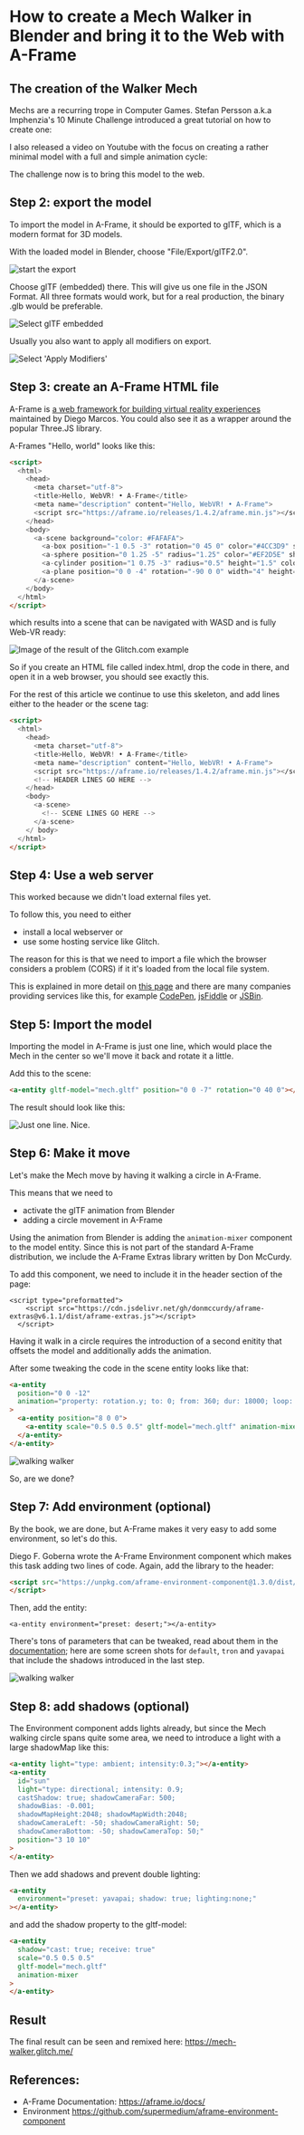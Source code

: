
# How to create a Mech Walker in Blender and bring it to the Web with A-Frame

<SubTitleDate value="2024-12-20" />

<Author
  name="Dirk Krause"
  twitter="dirkk"
  website="https://curious-electric.com"
  picture="dirkk0.jpeg"
  mastodon="https://mastodon.gamedev.place/@curiousgames"
  bio="Dirk Krause is the Captain of the Web Development studio Curious Electric."
/>


## The creation of the Walker Mech

Mechs are a recurring trope in Computer Games. Stefan Persson a.k.a Imphenzia's 10 Minute Challenge introduced a great tutorial on how to create one:

<YouTube id="deaQeIje-pQ" />


I also released a video on Youtube with the focus on creating a rather minimal model with a full and simple animation cycle:

<YouTube id="vkCZbZas3y8" />

The challenge now is to bring this model to the web.

## Step 2: export the model

To import the model in  A-Frame, it should be exported to glTF,
which is a modern format for 3D models.

With the loaded model in Blender, choose "File/Export/glTF2.0".

![start the export](/blog/walker/01.png)

Choose glTF (embedded) there. This will give us one file in the JSON Format. All three formats would work, but for a real production, the binary .glb would be preferable.

![Select glTF embedded](/blog/walker/03.png)

Usually you also want to apply all modifiers on export.

![Select 'Apply Modifiers'](/blog/walker/04.png)

## Step 3: create an A-Frame HTML file

A-Frame is [a web framework for building virtual reality experiences](https://aframe.io/) maintained by Diego Marcos. You could also see it as a wrapper around the popular Three.JS library.

A-Frames "Hello, world" looks like this:

```html
<script>
  <html>
    <head>
      <meta charset="utf-8">
      <title>Hello, WebVR! • A-Frame</title>
      <meta name="description" content="Hello, WebVR! • A-Frame">
      <script src="https://aframe.io/releases/1.4.2/aframe.min.js"><∕script>
    </head>
    <body>
      <a-scene background="color: #FAFAFA">
        <a-box position="-1 0.5 -3" rotation="0 45 0" color="#4CC3D9" shadow></a-box>
        <a-sphere position="0 1.25 -5" radius="1.25" color="#EF2D5E" shadow></a-sphere>
        <a-cylinder position="1 0.75 -3" radius="0.5" height="1.5" color="#FFC65D" shadow></a-cylinder>
        <a-plane position="0 0 -4" rotation="-90 0 0" width="4" height="4" color="#7BC8A4" shadow></a-plane>
      </a-scene>
    </body>
  </html>
</script>
```

which results into a scene that can be navigated with WASD and is fully Web-VR ready:

![Image of the result of the Glitch.com example](/blog/walker/05.png)

So if you create an HTML file called index.html, drop the code in there, and open it in a web browser, you should see exactly this.

For the rest of this article we continue to use this skeleton, and add lines either to the header or the scene tag:

```html
<script>
  <html>
    <head>
      <meta charset="utf-8">
      <title>Hello, WebVR! • A-Frame</title>
      <meta name="description" content="Hello, WebVR! • A-Frame">
      <script src="https://aframe.io/releases/1.4.2/aframe.min.js"><∕script>
      <!-- HEADER LINES GO HERE -->
    </head>
    <body>
      <a-scene>
        <!-- SCENE LINES GO HERE -->
      </a-scene>
    </ body>
  </html>
</script>
```

## Step 4: Use a web server

This worked because we didn't load external files yet.

To follow this, you need to either

- install a local webserver or
- use some hosting service like Glitch.

The reason for this is that we need to import a file which the browser considers a problem (CORS) if it it's loaded from the local file system.

This is explained in more detail on [this page](https://aframe.io/docs/) and there are many companies providing services like this,
for example [CodePen](https://codepen.io/mozillavr/pen/BjygdO), [jsFiddle](https://jsfiddle.net/) or [JSBin](https://jsbin.com/).

## Step 5: Import the model

Importing the model in A-Frame is just one line, which would place the Mech in the center so we'll move it back and rotate it a little.

Add this to the scene:

```html
<a-entity gltf-model="mech.gltf" position="0 0 -7" rotation="0 40 0"></a-entity>
```

The result should look like this:

![Just one line. Nice.](/blog/walker/06.png)

## Step 6: Make it move

Let's make the Mech move by having it walking a circle in A-Frame.

This means that we need to

- activate the glTF animation from Blender
- adding a circle movement in A-Frame

Using the animation from Blender is adding the `animation-mixer` component to the model entity. Since this is not part of the standard A-Frame distribution, we include the A-Frame Extras library written by Don McCurdy.

To add this component, we need to include it in the header section of the page:

```
<script type="preformatted">
    <script src="https://cdn.jsdelivr.net/gh/donmccurdy/aframe-extras@v6.1.1/dist/aframe-extras.js"></script>
  </script>
```

Having it walk in a circle requires the introduction of a second enitity that offsets the model and additionally adds the animation.

After some tweaking the code in the scene entity looks like that:

```html
<a-entity
  position="0 0 -12"
  animation="property: rotation.y; to: 0; from: 360; dur: 18000; loop: true; autoplay: true; easing: linear;"
>
  <a-entity position="8 0 0">
    <a-entity scale="0.5 0.5 0.5" gltf-model="mech.gltf" animation-mixer> </a-entity>
  </a-entity>
</a-entity>
```
![walking walker](/blog/walker/07.gif)


So, are we done?

## Step 7: Add environment (optional)

By the book, we are done, but A-Frame makes it very easy to add some environment, so let's do this.

Diego F. Goberna wrote the A-Frame Environment component which makes this task adding two lines of code.
Again, add the library to the header:

```html
<script src="https://unpkg.com/aframe-environment-component@1.3.0/dist/aframe-environment-component.min.js"></script>
</script>
```

Then, add the entity:

```
<a-entity environment="preset: desert;"></a-entity>
```

There's tons of parameters that can be tweaked, read about them in the [documentation](https://github.com/supermedium/aframe-environment-component#parameters); here are some screen shots for `default`, `tron` and `yavapai` that include the shadows introduced in the last step.

![walking walker](/blog/walker/08.png)


## Step 8: add shadows (optional)

The Environment component adds lights already, but since the Mech walking circle spans quite some area, we need to introduce a light with a large shadowMap like this:

```html
<a-entity light="type: ambient; intensity:0.3;"></a-entity>
<a-entity
  id="sun"
  light="type: directional; intensity: 0.9;
  castShadow: true; shadowCameraFar: 500;
  shadowBias: -0.001;
  shadowMapHeight:2048; shadowMapWidth:2048;
  shadowCameraLeft: -50; shadowCameraRight: 50;
  shadowCameraBottom: -50; shadowCameraTop: 50;"
  position="3 10 10"
>
</a-entity>
```

Then we add shadows and prevent double lighting:

```html
<a-entity
  environment="preset: yavapai; shadow: true; lighting:none;"
></a-entity>
```
and add the shadow property to the gltf-model:

```html
<a-entity
  shadow="cast: true; receive: true"
  scale="0.5 0.5 0.5"
  gltf-model="mech.gltf"
  animation-mixer
>
</a-entity>
```

## Result

The final result can be seen and remixed here:
https://mech-walker.glitch.me/



## References:

- A-Frame Documentation: https://aframe.io/docs/
- Environment https://github.com/supermedium/aframe-environment-component

